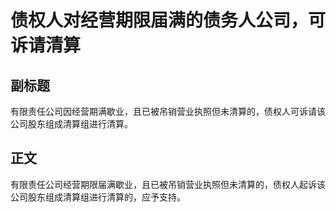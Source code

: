 # 债权人对经营期限届满的债务人公司，可诉请清算
## 副标题
有限责任公司因经营期满歇业，且已被吊销营业执照但未清算的，债权人可诉请该公司股东组成清算组进行清算。
## 正文
有限责任公司经营期限届满歇业，且已被吊销营业执照但未清算的，债权人起诉该公司股东组成清算组进行清算的，应予支持。